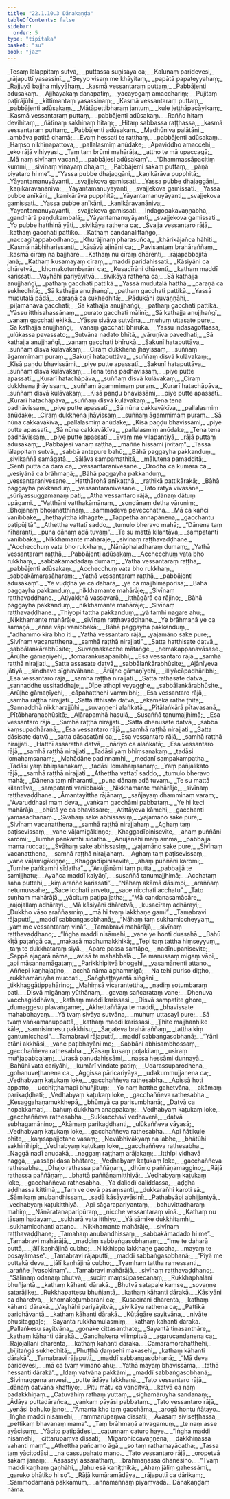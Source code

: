 ```yaml
---
title: "22.1.10.3 Dānakaṇḍa"
tableOfContents: false
sidebar:
  order: 5
type: "tipitaka"
basket: "su"
book: "ja2"
---
```



<DynamicBreadcrumb />

<Division number="1744" book="ja2" bookNo="23" page="319">

<Paragraph number="3092" type="verses" book="ja2">
_Tesaṃ lālappitaṃ sutvā,_  
_puttassa suṇisāya ca;_  
_Kalunaṃ paridevesi,_  
_rājaputtī yasassinī._  

</Paragraph>

</Division>
<Division number="1745" book="ja2" bookNo="23" page="319">

<Paragraph number="3093" type="verses" book="ja2">
_“Seyyo visaṃ me khāyitaṃ,_  
_papātā papateyyahaṃ;_  
_Rajjuyā bajjha miyyāhaṃ,_  
_kasmā vessantaraṃ puttaṃ;_  
_Pabbājenti adūsakaṃ._  

</Paragraph>

</Division>
<Division number="1746" book="ja2" bookNo="23" page="319">

<Paragraph number="3094" type="verses" book="ja2">
_Ajjhāyakaṃ dānapatiṃ,_  
_yācayogaṃ amacchariṃ;_  
_Pūjitaṃ paṭirājūhi,_  
_kittimantaṃ yasassinaṃ;_  
_Kasmā vessantaraṃ puttaṃ,_  
_pabbājenti adūsakaṃ._  

</Paragraph>

</Division>
<Division number="1747" book="ja2" bookNo="23" page="319">

<Paragraph number="3095" type="verses" book="ja2">
_Mātāpettibharaṃ jantuṃ,_  
_kule jeṭṭhāpacāyikaṃ;_  
_Kasmā vessantaraṃ puttaṃ,_  
_pabbājenti adūsakaṃ._  

</Paragraph>

</Division>
<Division number="1748" book="ja2" bookNo="23" page="319">

<Paragraph number="3096" type="verses" book="ja2">
_Rañño hitaṃ devihitaṃ,_  
_ñātīnaṃ sakhinaṃ hitaṃ;_  
_Hitaṃ sabbassa raṭṭhassa,_  
_kasmā vessantaraṃ puttaṃ;_  
_Pabbājenti adūsakaṃ._  

</Paragraph>

</Division>
<Division number="1749" book="ja2" bookNo="23" page="319">

<Paragraph number="3097" type="verses" book="ja2">
_Madhūniva palātāni,_  
_ambāva patitā chamā;_  
_Evaṃ hessati te raṭṭhaṃ,_  
_pabbājenti adūsakaṃ._  

</Paragraph>

</Division>
<Division number="1750" book="ja2" bookNo="23" page="320">

<Paragraph number="3098" type="verses" book="ja2">
_Haṃso nikhīṇapattova,_  
_pallalasmiṃ anūdake;_  
_Apaviddho amaccehi,_  
_eko rājā vihiyyasi._  

</Paragraph>

</Division>
<Division number="1751" book="ja2" bookNo="23" page="320">

<Paragraph number="3099" type="verses" book="ja2">
_Taṃ taṃ brūmi mahārāja,_  
_attho te mā upaccagā;_  
_Mā naṃ sivīnaṃ vacanā,_  
_pabbājesi adūsakaṃ”._  

</Paragraph>

</Division>
<Division number="1752" book="ja2" bookNo="23" page="320">

<Paragraph number="3100" type="verses" book="ja2">
_“Dhammassāpacitiṃ kummi,_  
_sivīnaṃ vinayaṃ dhajaṃ;_  
_Pabbājemi sakaṃ puttaṃ,_  
_pāṇā piyataro hi me”._  

</Paragraph>

</Division>
<Division number="1753" book="ja2" bookNo="23" page="320">

<Paragraph number="3101" type="verses" book="ja2">
_“Yassa pubbe dhajaggāni,_  
_kaṇikārāva pupphitā;_  
_Yāyantamanuyāyanti,_  
_svajjekova gamissati._  

</Paragraph>

</Division>
<Division number="1754" book="ja2" bookNo="23" page="320">

<Paragraph number="3102" type="verses" book="ja2">
_Yassa pubbe dhajaggāni,_  
_kaṇikāravanāniva;_  
_Yāyantamanuyāyanti,_  
_svajjekova gamissati._  

</Paragraph>

</Division>
<Division number="1755" book="ja2" bookNo="23" page="320">

<Paragraph number="3103" type="verses" book="ja2">
_Yassa pubbe anīkāni,_  
_kaṇikārāva pupphitā;_  
_Yāyantamanuyāyanti,_  
_svajjekova gamissati._  

</Paragraph>

</Division>
<Division number="1756" book="ja2" bookNo="23" page="320">

<Paragraph number="3104" type="verses" book="ja2">
_Yassa pubbe anīkāni,_  
_kaṇikāravanāniva;_  
_Yāyantamanuyāyanti,_  
_svajjekova gamissati._  

</Paragraph>

</Division>
<Division number="1757" book="ja2" bookNo="23" page="320">

<Paragraph number="3105" type="verses" book="ja2">
_Indagopakavaṇṇābhā,_  
_gandhārā paṇḍukambalā;_  
_Yāyantamanuyāyanti,_  
_svajjekova gamissati._  

</Paragraph>

</Division>
<Division number="1758" book="ja2" bookNo="23" page="320">

<Paragraph number="3106" type="verses" book="ja2">
_Yo pubbe hatthinā yāti,_  
_sivikāya rathena ca;_  
_Svajja vessantaro rājā,_  
_kathaṃ gacchati pattiko._  

</Paragraph>

</Division>
<Division number="1759" book="ja2" bookNo="23" page="320">

<Paragraph number="3107" type="verses" book="ja2">
_Kathaṃ candanalittaṅgo,_  
_naccagītappabodhano;_  
_Khurājinaṃ pharasuñca,_  
_khārikājañca hāhiti._  

</Paragraph>

</Division>
<Division number="1760" book="ja2" bookNo="23" page="320">

<Paragraph number="3108" type="verses" book="ja2">
_Kasmā nābhiharissanti,_  
_kāsāvā ajināni ca;_  
_Pavisantaṃ brahāraññaṃ,_  
_kasmā cīraṃ na bajjhare._  

</Paragraph>

</Division>
<Division number="1761" book="ja2" bookNo="23" page="320">

<Paragraph number="3109" type="verses" book="ja2">
_Kathaṃ nu cīraṃ dhārenti,_  
_rājapabbajitā janā;_  
_Kathaṃ kusamayaṃ cīraṃ,_  
_maddī paridahissati._  

</Paragraph>

</Division>
<Division number="1762" book="ja2" bookNo="23" page="320">

<Paragraph number="3110" type="verses" book="ja2">
_Kāsiyāni ca dhāretvā,_  
_khomakoṭumbarāni ca;_  
_Kusacīrāni dhārentī,_  
_kathaṃ maddī karissati._  

</Paragraph>

</Division>
<Division number="1763" book="ja2" bookNo="23" page="321">

<Paragraph number="3111" type="verses" book="ja2">
_Vayhāhi pariyāyitvā,_  
_sivikāya rathena ca;_  
_Sā kathajja anujjhaṅgī,_  
_pathaṃ gacchati pattikā._  

</Paragraph>

</Division>
<Division number="1764" book="ja2" bookNo="23" page="321">

<Paragraph number="3112" type="verses" book="ja2">
_Yassā mudutalā hatthā,_  
_caraṇā ca sukhedhitā;_  
_Sā kathajja anujjhaṅgī,_  
_pathaṃ gacchati pattikā._  

</Paragraph>

</Division>
<Division number="1765" book="ja2" bookNo="23" page="321">

<Paragraph number="3113" type="verses" book="ja2">
_Yassā mudutalā pādā,_  
_caraṇā ca sukhedhitā;_  
_Pādukāhi suvaṇṇāhi,_  
_pīḷamānāva gacchati;_  
_Sā kathajja anujjhaṅgī,_  
_pathaṃ gacchati pattikā._  

</Paragraph>

</Division>
<Division number="1766" book="ja2" bookNo="23" page="321">

<Paragraph number="3114" type="verses" book="ja2">
_Yāssu itthisahassānaṃ,_  
_purato gacchati mālinī;_  
_Sā kathajja anujjhaṅgī,_  
_vanaṃ gacchati ekikā._  

</Paragraph>

</Division>
<Division number="1767" book="ja2" bookNo="23" page="321">

<Paragraph number="3115" type="verses" book="ja2">
_Yāssu sivāya sutvāna,_  
_muhuṃ uttasate pure;_  
_Sā kathajja anujjhaṅgī,_  
_vanaṃ gacchati bhīrukā._  

</Paragraph>

</Division>
<Division number="1768" book="ja2" bookNo="23" page="321">

<Paragraph number="3116" type="verses" book="ja2">
_Yāssu indasagottassa,_  
_ulūkassa pavassato;_  
_Sutvāna nadato bhītā,_  
_vāruṇīva pavedhati;_  
_Sā kathajja anujjhaṅgī,_  
_vanaṃ gacchati bhīrukā._  

</Paragraph>

</Division>
<Division number="1769" book="ja2" bookNo="23" page="321">

<Paragraph number="3117" type="verses" book="ja2">
_Sakuṇī hataputtāva,_  
_suññaṃ disvā kulāvakaṃ;_  
_Ciraṃ dukkhena jhāyissaṃ,_  
_suññaṃ āgammimaṃ puraṃ._  

</Paragraph>

</Division>
<Division number="1770" book="ja2" bookNo="23" page="321">

<Paragraph number="3118" type="verses" book="ja2">
_Sakuṇī hataputtāva,_  
_suññaṃ disvā kulāvakaṃ;_  
_Kisā paṇḍu bhavissāmi,_  
_piye putte apassatī._  

</Paragraph>

</Division>
<Division number="1771" book="ja2" bookNo="23" page="321">

<Paragraph number="3119" type="verses" book="ja2">
_Sakuṇī hataputtāva,_  
_suññaṃ disvā kulāvakaṃ;_  
_Tena tena padhāvissaṃ,_  
_piye putte apassatī._  

</Paragraph>

</Division>
<Division number="1772" book="ja2" bookNo="23" page="321">

<Paragraph number="3120" type="verses" book="ja2">
_Kurarī hatachāpāva,_  
_suññaṃ disvā kulāvakaṃ;_  
_Ciraṃ dukkhena jhāyissaṃ,_  
_suññaṃ āgammimaṃ puraṃ._  

</Paragraph>

</Division>
<Division number="1773" book="ja2" bookNo="23" page="321">

<Paragraph number="3121" type="verses" book="ja2">
_Kurarī hatachāpāva,_  
_suññaṃ disvā kulāvakaṃ;_  
_Kisā paṇḍu bhavissāmi,_  
_piye putte apassatī._  

</Paragraph>

</Division>
<Division number="1774" book="ja2" bookNo="23" page="321">

<Paragraph number="3122" type="verses" book="ja2">
_Kurarī hatachāpāva,_  
_suññaṃ disvā kulāvakaṃ;_  
_Tena tena padhāvissaṃ,_  
_piye putte apassatī._  

</Paragraph>

</Division>
<Division number="1775" book="ja2" bookNo="23" page="322">

<Paragraph number="3123" type="verses" book="ja2">
_Sā nūna cakkavākīva,_  
_pallalasmiṃ anūdake;_  
_Ciraṃ dukkhena jhāyissaṃ,_  
_suññaṃ āgammimaṃ puraṃ._  

</Paragraph>

</Division>
<Division number="1776" book="ja2" bookNo="23" page="322">

<Paragraph number="3124" type="verses" book="ja2">
_Sā nūna cakkavākīva,_  
_pallalasmiṃ anūdake;_  
_Kisā paṇḍu bhavissāmi,_  
_piye putte apassatī._  

</Paragraph>

</Division>
<Division number="1777" book="ja2" bookNo="23" page="322">

<Paragraph number="3125" type="verses" book="ja2">
_Sā nūna cakkavākīva,_  
_pallalasmiṃ anūdake;_  
_Tena tena padhāvissaṃ,_  
_piye putte apassatī._  

</Paragraph>

</Division>
<Division number="1778" book="ja2" bookNo="23" page="322">

<Paragraph number="3126" type="verses" book="ja2">
_Evaṃ me vilapantiyā,_  
_rājā puttaṃ adūsakaṃ;_  
_Pabbājesi vanaṃ raṭṭhā,_  
_maññe hissāmi jīvitaṃ”._  

</Paragraph>

</Division>
<Division number="1779" book="ja2" bookNo="23" page="322">

<Paragraph number="3127" type="verses" book="ja2">
_Tassā lālappitaṃ sutvā,_  
_sabbā antepure bahū;_  
_Bāhā paggayha pakkanduṃ,_  
_sivikaññā samāgatā._  

</Paragraph>

</Division>
<Division number="1780" book="ja2" bookNo="23" page="322">

<Paragraph number="3128" type="verses" book="ja2">
_Sālāva sampamathitā,_  
_mālutena pamadditā;_  
_Senti puttā ca dārā ca,_  
_vessantaranivesane._  

</Paragraph>

</Division>
<Division number="1781" book="ja2" bookNo="23" page="322">

<Paragraph number="3129" type="verses" book="ja2">
_Orodhā ca kumārā ca,_  
_vesiyānā ca brāhmaṇā;_  
_Bāhā paggayha pakkanduṃ,_  
_vessantaranivesane._  

</Paragraph>

</Division>
<Division number="1782" book="ja2" bookNo="23" page="322">

<Paragraph number="3130" type="verses" book="ja2">
_Hatthārohā anīkaṭṭhā,_  
_rathikā pattikārakā;_  
_Bāhā paggayha pakkanduṃ,_  
_vessantaranivesane._  

</Paragraph>

</Division>
<Division number="1783" book="ja2" bookNo="23" page="322">

<Paragraph number="3131" type="verses" book="ja2">
_Tato ratyā vivasāne,_  
_sūriyassuggamanaṃ pati;_  
_Atha vessantaro rājā,_  
_dānaṃ dātuṃ upāgami._  

</Paragraph>

</Division>
<Division number="1784" book="ja2" bookNo="23" page="322">

<Paragraph number="3132" type="verses" book="ja2">
_“Vatthāni vatthakāmānaṃ,_  
_soṇḍānaṃ detha vāruṇiṃ;_  
_Bhojanaṃ bhojanatthīnaṃ,_  
_sammadeva pavecchatha._  

</Paragraph>

</Division>
<Division number="1785" book="ja2" bookNo="23" page="322">

<Paragraph number="3133" type="verses" book="ja2">
_Mā ca kañci vanibbake,_  
_heṭhayittha idhāgate;_  
_Tappetha annapānena,_  
_gacchantu paṭipūjitā”._  

</Paragraph>

</Division>
<Division number="1786" book="ja2" bookNo="23" page="322">

<Paragraph number="3134" type="verses" book="ja2">
_Athettha vattatī saddo,_  
_tumulo bheravo mahā;_  
_“Dānena taṃ nīharanti,_  
_puna dānaṃ adā tuvaṃ”._  

</Paragraph>

</Division>
<Division number="1787" book="ja2" bookNo="23" page="322">

<Paragraph number="3135" type="verses" book="ja2">
_Te su mattā kilantāva,_  
_sampatanti vanibbakā;_  
_Nikkhamante mahārāje,_  
_sivīnaṃ raṭṭhavaḍḍhane._  

</Paragraph>

</Division>
<Division number="1788" book="ja2" bookNo="23" page="323">

<Paragraph number="3136" type="verses" book="ja2">
_“Acchecchuṃ vata bho rukkhaṃ,_  
_Nānāphaladharaṃ dumaṃ;_  
_Yathā vessantaraṃ raṭṭhā,_  
_Pabbājenti adūsakaṃ._  

</Paragraph>

</Division>
<Division number="1789" book="ja2" bookNo="23" page="323">

<Paragraph number="3137" type="verses" book="ja2">
_Acchecchuṃ vata bho rukkhaṃ,_  
_sabbakāmadadaṃ dumaṃ;_  
_Yathā vessantaraṃ raṭṭhā,_  
_pabbājenti adūsakaṃ._  

</Paragraph>

</Division>
<Division number="1790" book="ja2" bookNo="23" page="323">

<Paragraph number="3138" type="verses" book="ja2">
_Acchecchuṃ vata bho rukkhaṃ,_  
_sabbakāmarasāharaṃ;_  
_Yathā vessantaraṃ raṭṭhā,_  
_pabbājenti adūsakaṃ”._  

</Paragraph>

</Division>
<Division number="1791" book="ja2" bookNo="23" page="323">

<Paragraph number="3139" type="verses" book="ja2">
_Ye vuḍḍhā ye ca daharā,_  
_ye ca majjhimaporisā;_  
_Bāhā paggayha pakkanduṃ,_  
_nikkhamante mahārāje;_  
_Sivīnaṃ raṭṭhavaḍḍhane._  

</Paragraph>

</Division>
<Division number="1792" book="ja2" bookNo="23" page="323">

<Paragraph number="3140" type="verses" book="ja2">
_Atiyakkhā vassavarā,_  
_itthāgārā ca rājino;_  
_Bāhā paggayha pakkanduṃ,_  
_nikkhamante mahārāje;_  
_Sivīnaṃ raṭṭhavaḍḍhane._  

</Paragraph>

</Division>
<Division number="1793" book="ja2" bookNo="23" page="323">

<Paragraph number="3141" type="verses" book="ja2">
_Thiyopi tattha pakkanduṃ,_  
_yā tamhi nagare ahu;_  
_Nikkhamante mahārāje,_  
_sivīnaṃ raṭṭhavaḍḍhane._  

</Paragraph>

</Division>
<Division number="1794" book="ja2" bookNo="23" page="323">

<Paragraph number="3142" type="verses" book="ja2">
_Ye brāhmaṇā ye ca samaṇā,_  
_aññe vāpi vanibbakā;_  
_Bāhā paggayha pakkanduṃ,_  
_“adhammo kira bho iti._  

</Paragraph>

</Division>
<Division number="1795" book="ja2" bookNo="23" page="323">

<Paragraph number="3143" type="verses" book="ja2">
_Yathā vessantaro rājā,_  
_yajamāno sake pure;_  
_Sivīnaṃ vacanatthena,_  
_samhā raṭṭhā nirajjati”._  

</Paragraph>

</Division>
<Division number="1796" book="ja2" bookNo="23" page="323">

<Paragraph number="3144" type="verses" book="ja2">
_Satta hatthisate datvā,_  
_sabbālaṅkārabhūsite;_  
_Suvaṇṇakacche mātaṅge,_  
_hemakappanavāsase._  

</Paragraph>

</Division>
<Division number="1797" book="ja2" bookNo="23" page="323">

<Paragraph number="3145" type="verses" book="ja2">
_Ārūḷhe gāmaṇīyehi,_  
_tomaraṅkusapāṇibhi;_  
_Esa vessantaro rājā,_  
_samhā raṭṭhā nirajjati._  

</Paragraph>

</Division>
<Division number="1798" book="ja2" bookNo="23" page="323">

<Paragraph number="3146" type="verses" book="ja2">
_Satta assasate datvā,_  
_sabbālaṅkārabhūsite;_  
_Ājānīyeva jātiyā,_  
_sindhave sīghavāhane._  

</Paragraph>

</Division>
<Division number="1799" book="ja2" bookNo="23" page="323">

<Paragraph number="3147" type="verses" book="ja2">
_Ārūḷhe gāmaṇīyehi,_  
_illiyācāpadhāribhi;_  
_Esa vessantaro rājā,_  
_samhā raṭṭhā nirajjati._  

</Paragraph>

</Division>
<Division number="1800" book="ja2" bookNo="23" page="323">

<Paragraph number="3148" type="verses" book="ja2">
_Satta rathasate datvā,_  
_sannaddhe ussitaddhaje;_  
_Dīpe athopi veyagghe,_  
_sabbālaṅkārabhūsite._  

</Paragraph>

</Division>
<Division number="1801" book="ja2" bookNo="23" page="324">

<Paragraph number="3149" type="verses" book="ja2">
_Ārūḷhe gāmaṇīyehi,_  
_cāpahatthehi vammibhi;_  
_Esa vessantaro rājā,_  
_samhā raṭṭhā nirajjati._  

</Paragraph>

</Division>
<Division number="1802" book="ja2" bookNo="23" page="324">

<Paragraph number="3150" type="verses" book="ja2">
_Satta itthisate datvā,_  
_ekamekā rathe ṭhitā;_  
_Sannaddhā nikkharajjūhi,_  
_suvaṇṇehi alaṅkatā._  

</Paragraph>

</Division>
<Division number="1803" book="ja2" bookNo="23" page="324">

<Paragraph number="3151" type="verses" book="ja2">
_Pītālaṅkārā pītavasanā,_  
_Pītābharaṇabhūsitā;_  
_Aḷārapamhā hasulā,_  
_Susaññā tanumajjhimā;_  
_Esa vessantaro rājā,_  
_Samhā raṭṭhā nirajjati._  

</Paragraph>

</Division>
<Division number="1804" book="ja2" bookNo="23" page="324">

<Paragraph number="3152" type="verses" book="ja2">
_Satta dhenusate datvā,_  
_sabbā kaṃsupadhāraṇā;_  
_Esa vessantaro rājā,_  
_samhā raṭṭhā nirajjati._  

</Paragraph>

</Division>
<Division number="1805" book="ja2" bookNo="23" page="324">

<Paragraph number="3153" type="verses" book="ja2">
_Satta dāsisate datvā,_  
_satta dāsasatāni ca;_  
_Esa vessantaro rājā,_  
_samhā raṭṭhā nirajjati._  

</Paragraph>

</Division>
<Division number="1806" book="ja2" bookNo="23" page="324">

<Paragraph number="3154" type="verses" book="ja2">
_Hatthī assarathe datvā,_  
_nāriyo ca alaṅkatā;_  
_Esa vessantaro rājā,_  
_samhā raṭṭhā nirajjati._  

</Paragraph>

</Division>
<Division number="1807" book="ja2" bookNo="23" page="324">

<Paragraph number="3155" type="verses" book="ja2">
_Tadāsi yaṃ bhiṃsanakaṃ,_  
_tadāsi lomahaṃsanaṃ;_  
_Mahādāne padinnamhi,_  
_medanī sampakampatha._  

</Paragraph>

</Division>
<Division number="1808" book="ja2" bookNo="23" page="324">

<Paragraph number="3156" type="verses" book="ja2">
_Tadāsi yaṃ bhiṃsanakaṃ,_  
_tadāsi lomahaṃsanaṃ;_  
_Yaṃ pañjalikato rājā,_  
_samhā raṭṭhā nirajjati._  

</Paragraph>

</Division>
<Division number="1809" book="ja2" bookNo="23" page="324">

<Paragraph number="3157" type="verses" book="ja2">
_Athettha vattatī saddo,_  
_tumulo bheravo mahā;_  
_Dānena taṃ nīharanti,_  
_puna dānaṃ adā tuvaṃ._  

</Paragraph>

</Division>
<Division number="1810" book="ja2" bookNo="23" page="324">

<Paragraph number="3158" type="verses" book="ja2">
_Te su mattā kilantāva,_  
_sampatanti vanibbakā;_  
_Nikkhamante mahārāje,_  
_sivīnaṃ raṭṭhavaḍḍhane._  

</Paragraph>

</Division>
<Division number="1811" book="ja2" bookNo="23" page="324">

<Paragraph number="3159" type="verses" book="ja2">
_Āmantayittha rājānaṃ,_  
_sañjayaṃ dhamminaṃ varaṃ;_  
_“Avaruddhasi maṃ deva,_  
_vaṅkaṃ gacchāmi pabbataṃ._  

</Paragraph>

</Division>
<Division number="1812" book="ja2" bookNo="23" page="324">

<Paragraph number="3160" type="verses" book="ja2">
_Ye hi keci mahārāja,_  
_bhūtā ye ca bhavissare;_  
_Atittāyeva kāmehi,_  
_gacchanti yamasādhanaṃ._  

</Paragraph>

</Division>
<Division number="1813" book="ja2" bookNo="23" page="325">

<Paragraph number="3161" type="verses" book="ja2">
_Svāhaṃ sake abhissasiṃ,_  
_yajamāno sake pure;_  
_Sivīnaṃ vacanatthena,_  
_samhā raṭṭhā nirajjahaṃ._  

</Paragraph>

</Division>
<Division number="1814" book="ja2" bookNo="23" page="325">

<Paragraph number="3162" type="verses" book="ja2">
_Aghaṃ taṃ paṭisevissaṃ,_  
_vane vāḷamigākiṇṇe;_  
_Khaggadīpinisevite,_  
_ahaṃ puññāni karomi;_  
_Tumhe paṅkamhi sīdatha._  

</Paragraph>

</Division>
<Division number="1815" book="ja2" bookNo="23" page="325">

<Paragraph number="3163" type="verses" book="ja2">
_Anujānāhi maṃ amma,_  
_pabbajjā mama ruccati;_  
_Svāhaṃ sake abhissasiṃ,_  
_yajamāno sake pure;_  
_Sivīnaṃ vacanatthena,_  
_samhā raṭṭhā nirajjahaṃ._  

</Paragraph>

</Division>
<Division number="1816" book="ja2" bookNo="23" page="325">

<Paragraph number="3164" type="verses" book="ja2">
_Aghaṃ taṃ paṭisevissaṃ,_  
_vane vāḷamigākiṇṇe;_  
_Khaggadīpinisevite,_  
_ahaṃ puññāni karomi;_  
_Tumhe paṅkamhi sīdatha”._  

</Paragraph>

</Division>
<Division number="1817" book="ja2" bookNo="23" page="325">

<Paragraph number="3165" type="verses" book="ja2">
_“Anujānāmi taṃ putta,_  
_pabbajjā te samijjhatu;_  
_Ayañca maddī kalyāṇī,_  
_susaññā tanumajjhimā;_  
_Acchataṃ saha puttehi,_  
_kiṃ araññe karissati”._  

</Paragraph>

</Division>
<Division number="1818" book="ja2" bookNo="23" page="325">

<Paragraph number="3166" type="verses" book="ja2">
_“Nāhaṃ akāmā dāsimpi,_  
_araññaṃ netumussahe;_  
_Sace icchati anvetu,_  
_sace nicchati acchatu”._  

</Paragraph>

</Division>
<Division number="1819" book="ja2" bookNo="23" page="325">

<Paragraph number="3167" type="verses" book="ja2">
_Tato suṇhaṃ mahārājā,_  
_yācituṃ paṭipajjatha;_  
_“Mā candanasamācāre,_  
_rajojallaṃ adhārayi._  

</Paragraph>

</Division>
<Division number="1820" book="ja2" bookNo="23" page="325">

<Paragraph number="3168" type="verses" book="ja2">
_Mā kāsiyāni dhāretvā,_  
_kusacīraṃ adhārayi;_  
_Dukkho vāso araññasmiṃ,_  
_mā hi tvaṃ lakkhaṇe gami”._  

</Paragraph>

</Division>
<Division number="1821" book="ja2" bookNo="23" page="325">

<Paragraph number="3169" type="verses" book="ja2">
_Tamabravi rājaputtī,_  
_maddī sabbaṅgasobhanā;_  
_“Nāhaṃ taṃ sukhamiccheyyaṃ,_  
_yaṃ me vessantaraṃ vinā”._  

</Paragraph>

</Division>
<Division number="1822" book="ja2" bookNo="23" page="325">

<Paragraph number="3170" type="verses" book="ja2">
_Tamabravi mahārājā,_  
_sivīnaṃ raṭṭhavaḍḍhano;_  
_“Iṅgha maddi nisāmehi,_  
_vane ye honti dussahā._  

</Paragraph>

</Division>
<Division number="1823" book="ja2" bookNo="23" page="325">

<Paragraph number="3171" type="verses" book="ja2">
_Bahū kīṭā paṭaṅgā ca,_  
_makasā madhumakkhikā;_  
_Tepi taṃ tattha hiṃseyyuṃ,_  
_taṃ te dukkhataraṃ siyā._  

</Paragraph>

</Division>
<Division number="1824" book="ja2" bookNo="23" page="326">

<Paragraph number="3172" type="verses" book="ja2">
_Apare passa santāpe,_  
_nadīnupanisevite;_  
_Sappā ajagarā nāma,_  
_avisā te mahabbalā._  

</Paragraph>

</Division>
<Division number="1825" book="ja2" bookNo="23" page="326">

<Paragraph number="3173" type="verses" book="ja2">
_Te manussaṃ migaṃ vāpi,_  
_api māsannamāgataṃ;_  
_Parikkhipitvā bhogehi,_  
_vasamānenti attano._  

</Paragraph>

</Division>
<Division number="1826" book="ja2" bookNo="23" page="326">

<Paragraph number="3174" type="verses" book="ja2">
_Aññepi kaṇhajaṭino,_  
_acchā nāma aghammigā;_  
_Na tehi puriso diṭṭho,_  
_rukkhamāruyha muccati._  

</Paragraph>

</Division>
<Division number="1827" book="ja2" bookNo="23" page="326">

<Paragraph number="3175" type="verses" book="ja2">
_Saṅghaṭṭayantā siṅgāni,_  
_tikkhaggātippahārino;_  
_Mahiṃsā vicarantettha,_  
_nadiṃ sotumbaraṃ pati._  

</Paragraph>

</Division>
<Division number="1828" book="ja2" bookNo="23" page="326">

<Paragraph number="3176" type="verses" book="ja2">
_Disvā migānaṃ yūthānaṃ,_  
_gavaṃ sañcarataṃ vane;_  
_Dhenuva vacchagiddhāva,_  
_kathaṃ maddi karissasi._  

</Paragraph>

</Division>
<Division number="1829" book="ja2" bookNo="23" page="326">

<Paragraph number="3177" type="verses" book="ja2">
_Disvā sampatite ghore,_  
_dumaggesu plavaṅgame;_  
_Akhettaññāya te maddi,_  
_bhavissate mahabbhayaṃ._  

</Paragraph>

</Division>
<Division number="1830" book="ja2" bookNo="23" page="326">

<Paragraph number="3178" type="verses" book="ja2">
_Yā tvaṃ sivāya sutvāna,_  
_muhuṃ uttasayī pure;_  
_Sā tvaṃ vaṅkamanuppattā,_  
_kathaṃ maddi karissasi._  

</Paragraph>

</Division>
<Division number="1831" book="ja2" bookNo="23" page="326">

<Paragraph number="3179" type="verses" book="ja2">
_Ṭhite majjhanhike kāle,_  
_sannisinnesu pakkhisu;_  
_Saṇateva brahāraññaṃ,_  
_tattha kiṃ gantumicchasi”._  

</Paragraph>

</Division>
<Division number="1832" book="ja2" bookNo="23" page="326">

<Paragraph number="3180" type="verses" book="ja2">
_Tamabravi rājaputtī,_  
_maddī sabbaṅgasobhanā;_  
_“Yāni etāni akkhāsi,_  
_vane paṭibhayāni me;_  
_Sabbāni abhisambhossaṃ,_  
_gacchaññeva rathesabha._  

</Paragraph>

</Division>
<Division number="1833" book="ja2" bookNo="23" page="326">

<Paragraph number="3181" type="verses" book="ja2">
_Kāsaṃ kusaṃ poṭakilaṃ,_  
_usiraṃ muñjapabbajaṃ;_  
_Urasā panudahissāmi,_  
_nassa hessāmi dunnayā._  

</Paragraph>

</Division>
<Division number="1834" book="ja2" bookNo="23" page="326">

<Paragraph number="3182" type="verses" book="ja2">
_Bahūhi vata cariyāhi,_  
_kumārī vindate patiṃ;_  
_Udarassuparodhena,_  
_gohanuveṭhanena ca._  

</Paragraph>

</Division>
<Division number="1835" book="ja2" bookNo="23" page="326">

<Paragraph number="3183" type="verses" book="ja2">
_Aggissa pāricariyāya,_  
_udakummujjanena ca;_  
_Vedhabyaṃ kaṭukaṃ loke,_  
_gacchaññeva rathesabha._  

</Paragraph>

</Division>
<Division number="1836" book="ja2" bookNo="23" page="327">

<Paragraph number="3184" type="verses" book="ja2">
_Apissā hoti appatto,_  
_ucchiṭṭhamapi bhuñjituṃ;_  
_Yo naṃ hatthe gahetvāna,_  
_akāmaṃ parikaḍḍhati;_  
_Vedhabyaṃ kaṭukaṃ loke,_  
_gacchaññeva rathesabha._  

</Paragraph>

</Division>
<Division number="1837" book="ja2" bookNo="23" page="327">

<Paragraph number="3185" type="verses" book="ja2">
_Kesaggahaṇamukkhepā,_  
_bhūmyā ca parisumbhanā;_  
_Datvā ca nopakkamati,_  
_bahuṃ dukkhaṃ anappakaṃ;_  
_Vedhabyaṃ kaṭukaṃ loke,_  
_gacchaññeva rathesabha._  

</Paragraph>

</Division>
<Division number="1838" book="ja2" bookNo="23" page="327">

<Paragraph number="3186" type="verses" book="ja2">
_Sukkacchavī vedhaverā,_  
_datvā subhagamānino;_  
_Akāmaṃ parikaḍḍhanti,_  
_ulūkaññeva vāyasā;_  
_Vedhabyaṃ kaṭukaṃ loke,_  
_gacchaññeva rathesabha._  

</Paragraph>

</Division>
<Division number="1839" book="ja2" bookNo="23" page="327">

<Paragraph number="3187" type="verses" book="ja2">
_Api ñātikule phīte,_  
_kaṃsapajjotane vasaṃ;_  
_Nevābhivākyaṃ na labhe,_  
_bhātūhi sakhinīhipi;_  
_Vedhabyaṃ kaṭukaṃ loke,_  
_gacchaññeva rathesabha._  

</Paragraph>

</Division>
<Division number="1840" book="ja2" bookNo="23" page="327">

<Paragraph number="3188" type="verses" book="ja2">
_Naggā nadī anudakā,_  
_naggaṃ raṭṭhaṃ arājakaṃ;_  
_Itthīpi vidhavā naggā,_  
_yassāpi dasa bhātaro;_  
_Vedhabyaṃ kaṭukaṃ loke,_  
_gacchaññeva rathesabha._  

</Paragraph>

</Division>
<Division number="1841" book="ja2" bookNo="23" page="327">

<Paragraph number="3189" type="verses" book="ja2">
_Dhajo rathassa paññāṇaṃ,_  
_dhūmo paññāṇamaggino;_  
_Rājā rathassa paññāṇaṃ,_  
_bhattā paññāṇamitthiyā;_  
_Vedhabyaṃ kaṭukaṃ loke,_  
_gacchaññeva rathesabha._  

</Paragraph>

</Division>
<Division number="1842" book="ja2" bookNo="23" page="327">

<Paragraph number="3190" type="verses" book="ja2">
_Yā daliddī daliddassa,_  
_aḍḍhā aḍḍhassa kittimā;_  
_Taṃ ve devā pasaṃsanti,_  
_dukkarañhi karoti sā._  

</Paragraph>

</Division>
<Division number="1843" book="ja2" bookNo="23" page="327">

<Paragraph number="3191" type="verses" book="ja2">
_Sāmikaṃ anubandhissaṃ,_  
_sadā kāsāyavāsinī;_  
_Pathabyāpi abhijjantyā,_  
_vedhabyaṃ kaṭukitthiyā._  

</Paragraph>

</Division>
<Division number="1844" book="ja2" bookNo="23" page="327">

<Paragraph number="3192" type="verses" book="ja2">
_Api sāgarapariyantaṃ,_  
_bahuvittadharaṃ mahiṃ;_  
_Nānāratanaparipūraṃ,_  
_nicche vessantaraṃ vinā._  

</Paragraph>

</Division>
<Division number="1845" book="ja2" bookNo="23" page="327">

<Paragraph number="3193" type="verses" book="ja2">
_Kathaṃ nu tāsaṃ hadayaṃ,_  
_sukharā vata itthiyo;_  
_Yā sāmike dukkhitamhi,_  
_sukhamicchanti attano._  

</Paragraph>

</Division>
<Division number="1846" book="ja2" bookNo="23" page="328">

<Paragraph number="3194" type="verses" book="ja2">
_Nikkhamante mahārāje,_  
_sivīnaṃ raṭṭhavaḍḍhane;_  
_Tamahaṃ anubandhissaṃ,_  
_sabbakāmadado hi me”._  

</Paragraph>

</Division>
<Division number="1847" book="ja2" bookNo="23" page="328">

<Paragraph number="3195" type="verses" book="ja2">
_Tamabravi mahārājā,_  
_maddiṃ sabbaṅgasobhanaṃ;_  
_“Ime te daharā puttā,_  
_jālī kaṇhājinā cubho;_  
_Nikkhippa lakkhaṇe gaccha,_  
_mayaṃ te posayāmase”._  

</Paragraph>

</Division>
<Division number="1848" book="ja2" bookNo="23" page="328">

<Paragraph number="3196" type="verses" book="ja2">
_Tamabravi rājaputtī,_  
_maddī sabbaṅgasobhanā;_  
_“Piyā me puttakā deva,_  
_jālī kaṇhājinā cubho;_  
_Tyamhaṃ tattha ramessanti,_  
_araññe jīvasokinaṃ”._  

</Paragraph>

</Division>
<Division number="1849" book="ja2" bookNo="23" page="328">

<Paragraph number="3197" type="verses" book="ja2">
_Tamabravi mahārājā,_  
_sivīnaṃ raṭṭhavaḍḍhano;_  
_“Sālīnaṃ odanaṃ bhutvā,_  
_suciṃ maṃsūpasecanaṃ;_  
_Rukkhaphalāni bhuñjantā,_  
_kathaṃ kāhanti dārakā._  

</Paragraph>

</Division>
<Division number="1850" book="ja2" bookNo="23" page="328">

<Paragraph number="3198" type="verses" book="ja2">
_Bhutvā satapale kaṃse,_  
_sovaṇṇe satarājike;_  
_Rukkhapattesu bhuñjantā,_  
_kathaṃ kāhanti dārakā._  

</Paragraph>

</Division>
<Division number="1851" book="ja2" bookNo="23" page="328">

<Paragraph number="3199" type="verses" book="ja2">
_Kāsiyāni ca dhāretvā,_  
_khomakoṭumbarāni ca;_  
_Kusacīrāni dhārentā,_  
_kathaṃ kāhanti dārakā._  

</Paragraph>

</Division>
<Division number="1852" book="ja2" bookNo="23" page="328">

<Paragraph number="3200" type="verses" book="ja2">
_Vayhāhi pariyāyitvā,_  
_sivikāya rathena ca;_  
_Pattikā paridhāvantā,_  
_kathaṃ kāhanti dārakā._  

</Paragraph>

</Division>
<Division number="1853" book="ja2" bookNo="23" page="328">

<Paragraph number="3201" type="verses" book="ja2">
_Kūṭāgāre sayitvāna,_  
_nivāte phusitaggaḷe;_  
_Sayantā rukkhamūlasmiṃ,_  
_kathaṃ kāhanti dārakā._  

</Paragraph>

</Division>
<Division number="1854" book="ja2" bookNo="23" page="328">

<Paragraph number="3202" type="verses" book="ja2">
_Pallaṅkesu sayitvāna,_  
_gonake cittasanthate;_  
_Sayantā tiṇasanthāre,_  
_kathaṃ kāhanti dārakā._  

</Paragraph>

</Division>
<Division number="1855" book="ja2" bookNo="23" page="328">

<Paragraph number="3203" type="verses" book="ja2">
_Gandhakena vilimpitvā,_  
_agarucandanena ca;_  
_Rajojallāni dhārentā,_  
_kathaṃ kāhanti dārakā._  

</Paragraph>

</Division>
<Division number="1856" book="ja2" bookNo="23" page="328">

<Paragraph number="3204" type="verses" book="ja2">
_Cāmaramorahatthehi,_  
_bījitaṅgā sukhedhitā;_  
_Phuṭṭhā ḍaṃsehi makasehi,_  
_kathaṃ kāhanti dārakā”._  

</Paragraph>

</Division>
<Division number="1857" book="ja2" bookNo="23" page="329">

<Paragraph number="3205" type="verses" book="ja2">
_Tamabravi rājaputtī,_  
_maddī sabbaṅgasobhanā;_  
_“Mā deva paridevesi,_  
_mā ca tvaṃ vimano ahu;_  
_Yathā mayaṃ bhavissāma,_  
_tathā hessanti dārakā”._  

</Paragraph>

</Division>
<Division number="1858" book="ja2" bookNo="23" page="329">

<Paragraph number="3206" type="verses" book="ja2">
_Idaṃ vatvāna pakkāmi,_  
_maddī sabbaṅgasobhanā;_  
_Sivimaggena anvesi,_  
_putte ādāya lakkhaṇā._  

</Paragraph>

</Division>
<Division number="1859" book="ja2" bookNo="23" page="329">

<Paragraph number="3207" type="verses" book="ja2">
_Tato vessantaro rājā,_  
_dānaṃ datvāna khattiyo;_  
_Pitu mātu ca vanditvā,_  
_katvā ca naṃ padakkhiṇaṃ._  

</Paragraph>

</Division>
<Division number="1860" book="ja2" bookNo="23" page="329">

<Paragraph number="3208" type="verses" book="ja2">
_Catuvāhiṃ rathaṃ yuttaṃ,_  
_sīghamāruyha sandanaṃ;_  
_Ādāya puttadārañca,_  
_vaṅkaṃ pāyāsi pabbataṃ._  

</Paragraph>

</Division>
<Division number="1861" book="ja2" bookNo="23" page="329">

<Paragraph number="3209" type="verses" book="ja2">
_Tato vessantaro rājā,_  
_yenāsi bahuko jano;_  
_“Āmanta kho taṃ gacchāma,_  
_arogā hontu ñātayo._  

</Paragraph>

</Division>
<Division number="1862" book="ja2" bookNo="23" page="329">

<Paragraph number="3210" type="verses" book="ja2">
_Iṅgha maddi nisāmehi,_  
_rammarūpaṃva dissati;_  
_Āvāsaṃ siviseṭṭhassa,_  
_pettikaṃ bhavanaṃ mama”._  

</Paragraph>

</Division>
<Division number="1863" book="ja2" bookNo="23" page="329">

<Paragraph number="3211" type="verses" book="ja2">
_Taṃ brāhmaṇā anvagamuṃ,_  
_te naṃ asse ayācisuṃ;_  
_Yācito paṭipādesi,_  
_catunnaṃ caturo haye._  

</Paragraph>

</Division>
<Division number="1864" book="ja2" bookNo="23" page="329">

<Paragraph number="3212" type="verses" book="ja2">
_“Iṅgha maddi nisāmehi,_  
_cittarūpaṃva dissati;_  
_Migarohiccavaṇṇena,_  
_dakkhiṇassā vahanti maṃ”._  

</Paragraph>

</Division>
<Division number="1865" book="ja2" bookNo="23" page="329">

<Paragraph number="3213" type="verses" book="ja2">
_Athettha pañcamo āgā,_  
_so taṃ rathamayācatha;_  
_Tassa taṃ yācitodāsi,_  
_na cassupahato mano._  

</Paragraph>

</Division>
<Division number="1866" book="ja2" bookNo="23" page="329">

<Paragraph number="3214" type="verses" book="ja2">
_Tato vessantaro rājā,_  
_oropetvā sakaṃ janaṃ;_  
_Assāsayi assarathaṃ,_  
_brāhmaṇassa dhanesino._  

</Paragraph>

</Division>
<Division number="1867" book="ja2" bookNo="23" page="329">

<Paragraph number="3215" type="verses" book="ja2">
_“Tvaṃ maddi kaṇhaṃ gaṇhāhi,_  
_lahu esā kaniṭṭhikā;_  
_Ahaṃ jāliṃ gahessāmi,_  
_garuko bhātiko hi so”._  

</Paragraph>

</Division>
<Division number="1868" book="ja2" bookNo="23" page="329">

<Paragraph number="3216" type="verses" book="ja2">
_Rājā kumāramādāya,_  
_rājaputtī ca dārikaṃ;_  
_Sammodamānā pakkāmuṃ,_  
_aññamaññaṃ piyaṃvadā._  


</Paragraph>
</Division>

<Paragraph number="3217" type="center" book="ja2">
Dānakaṇḍaṃ nāma.
</Paragraph>